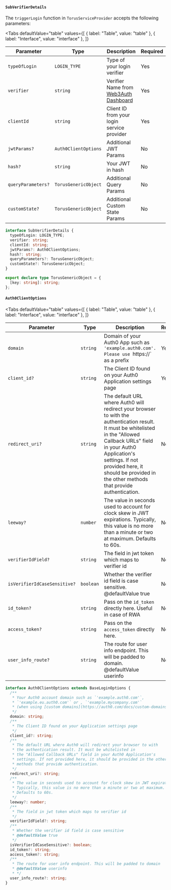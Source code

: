 
#### `SubVerifierDetails`

The `triggerLogin` function in `TorusServiceProvider` accepts the following parameters:

<Tabs
  defaultValue="table"
  values={[
    { label: "Table", value: "table" },
    { label: "Interface", value: "interface" },
  ]}
>

<TabItem value="table">

| Parameter          | Type                 | Description                                                    | Required |
| ------------------ | -------------------- | -------------------------------------------------------------- | -------- |
| `typeOfLogin`      | `LOGIN_TYPE`         | Type of your login verifier                                    | Yes      |
| `verifier`         | `string`             | Verifier Name from [Web3Auth Dashboard](dashboard.web3auth.io) | Yes      |
| `clientId`         | `string`             | Client ID from your login service provider                     | Yes      |
| `jwtParams?`       | `Auth0ClientOptions` | Additional JWT Params                                          | No       |
| `hash?`            | `string`             | Your JWT in hash                                               | No       |
| `queryParameters?` | `TorusGenericObject` | Additional Query Params                                        | No       |
| `customState?`     | `TorusGenericObject` | Additional Custom State Params                                 | No       |

</TabItem>

<TabItem value="interface">

```ts
interface SubVerifierDetails {
  typeOfLogin: LOGIN_TYPE;
  verifier: string;
  clientId: string;
  jwtParams?: Auth0ClientOptions;
  hash?: string;
  queryParameters?: TorusGenericObject;
  customState?: TorusGenericObject;
}

export declare type TorusGenericObject = {
  [key: string]: string;
};
```

</TabItem>

</Tabs>

#### `Auth0ClientOptions`

<Tabs
  defaultValue="table"
  values={[
    { label: "Table", value: "table" },
    { label: "Interface", value: "interface" },
  ]}
>

<TabItem value="table">

| Parameter                    | Type      | Description                                                                                                                                                                                                                                                                               | Required |
| ---------------------------- | --------- | ----------------------------------------------------------------------------------------------------------------------------------------------------------------------------------------------------------------------------------------------------------------------------------------- | -------- |
| `domain`                     | `string`  | Domain of your Auth0 App such as `'example.auth0.com'. Please use `https://` as a prefix                                                                                                                                                                                                  | Yes      |
| `client_id?`                 | `string`  | The Client ID found on your Auth0 Application settings page                                                                                                                                                                                                                               | Yes      |
| `redirect_uri?`              | `string`  | The default URL where Auth0 will redirect your browser to with the authentication result. It must be whitelisted in the "Allowed Callback URLs" field in your Auth0 Application's settings. If not provided here, it should be provided in the other methods that provide authentication. | No       |
| `leeway?`                    | `number`  | The value in seconds used to account for clock skew in JWT expirations. Typically, this value is no more than a minute or two at maximum. Defaults to 60s.                                                                                                                                | No       |
| `verifierIdField?`           | `string`  | The field in jwt token which maps to verifier id                                                                                                                                                                                                                                          | No       |
| `isVerifierIdCaseSensitive?` | `boolean` | Whether the verifier id field is case sensitive. @defaultValue true                                                                                                                                                                                                                       | No       |
| `id_token?`                  | `string`  | Pass on the `id_token` directly here. Useful in case of RWA                                                                                                                                                                                                                               | No       |
| `access_token?`              | `string`  | Pass on the `access_token` directly here.                                                                                                                                                                                                                                                 | No       |
| `user_info_route?`           | `string`  | The route for user info endpoint. This will be padded to domain. @defaultValue userinfo                                                                                                                                                                                                   | No       |

</TabItem>

<TabItem value="interface">

```ts
interface Auth0ClientOptions extends BaseLoginOptions {
  /**
   * Your Auth0 account domain such as `'example.auth0.com'`,
   * `'example.eu.auth0.com'` or , `'example.mycompany.com'`
   * (when using [custom domains](https://auth0.com/docs/custom-domains))
   */
  domain: string;
  /**
   * The Client ID found on your Application settings page
   */
  client_id?: string;
  /**
   * The default URL where Auth0 will redirect your browser to with
   * the authentication result. It must be whitelisted in
   * the "Allowed Callback URLs" field in your Auth0 Application's
   * settings. If not provided here, it should be provided in the other
   * methods that provide authentication.
   */
  redirect_uri?: string;
  /**
   * The value in seconds used to account for clock skew in JWT expirations.
   * Typically, this value is no more than a minute or two at maximum.
   * Defaults to 60s.
   */
  leeway?: number;
  /**
   * The field in jwt token which maps to verifier id
   */
  verifierIdField?: string;
  /**
   * Whether the verifier id field is case sensitive
   * @defaultValue true
   */
  isVerifierIdCaseSensitive?: boolean;
  id_token?: string;
  access_token?: string;
  /**
   * The route for user info endpoint. This will be padded to domain
   * @defaultValue userinfo
   * */
  user_info_route?: string;
}
```

</TabItem>

</Tabs>
